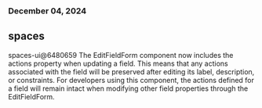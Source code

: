 ### December 04, 2024
## spaces

spaces-ui@6480659
The EditFieldForm component now includes the actions property when updating a field. This means that any actions associated with the field will be preserved after editing its label, description, or constraints. For developers using this component, the actions defined for a field will remain intact when modifying other field properties through the EditFieldForm.